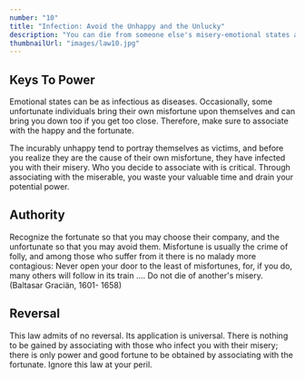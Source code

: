 ```yaml
---
number: "10"
title: "Infection: Avoid the Unhappy and the Unlucky"
description: "You can die from someone else's misery-emotional states are as infectious as diseases. You may feel you are helping the drowning man but you are only precipitating your own dis aster. The unfortunate sometimes draw misfortune on themselves; they will also draw it on you. Associate with the happy and fortunate instead."
thumbnailUrl: "images/law10.jpg"
---
```


## Keys To Power

Emotional states can be as infectious as diseases. Occasionally, some unfortunate individuals bring their own misfortune upon themselves and can bring you down too if you get too close. Therefore, make sure to associate with the happy and the fortunate.

The incurably unhappy tend to portray themselves as victims, and before you realize they are the cause of their own misfortune, they have infected you with their misery. Who you decide to associate with is critical. Through associating with the miserable, you waste your valuable time and drain your potential power.

## Authority

Recognize the fortunate so that you may choose their company, and the unfortunate so that you may avoid them. Misfortune is usually the crime of folly, and among those who suffer from it there is no malady more contagious: Never open your door to the least of misfortunes, for, if you do, many others will follow in its train .... Do not die of another's misery. (Baltasar Graciän, 1601- 1658)

## Reversal

This law admits of no reversal. Its application is universal. There is nothing to be gained by associating with those who infect you with their misery; there is only power and good fortune to be obtained by associating with the fortunate. Ignore this law at your peril.